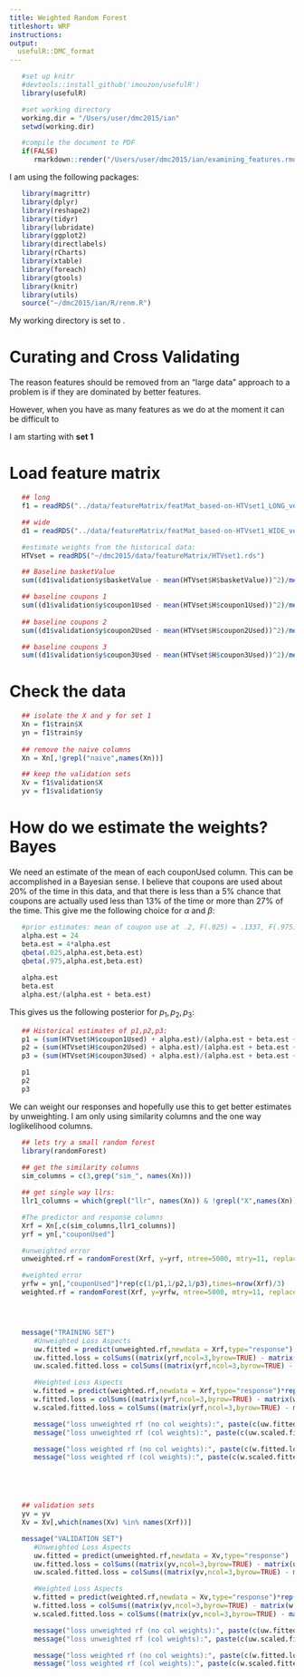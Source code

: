 ```yaml
---
title: Weighted Random Forest
titleshort: WRF
instructions: 
output:
  usefulR::DMC_format
---
```


<!--- # (R code (No Results in Document)) -->
```r
   #set up knitr
   #devtools::install_github('imouzon/usefulR')
   library(usefulR)

   #set working directory
   working.dir = "/Users/user/dmc2015/ian"
   setwd(working.dir)

   #compile the document to PDF
   if(FALSE) 
      rmarkdown::render("/Users/user/dmc2015/ian/examining_features.rmd")
```

I am using the following packages:
<!--- # (R code (No Results in Document))-->
```r
   library(magrittr)
   library(dplyr)
   library(reshape2)
   library(tidyr)
   library(lubridate)
   library(ggplot2)
   library(directlabels)
   library(rCharts)
   library(xtable)
   library(foreach)
   library(gtools)
   library(knitr)
   library(utils)
   source("~/dmc2015/ian/R/renm.R")
```
My working directory is set to \verb!~/dmc2015/ian/!.

# Curating and Cross Validating

The reason features should be removed from an "large data" approach to a problem
is if they are dominated by better features.

However, when you have as many features as we do at the moment it can be difficult to 

I am starting with **set 1**

# Load feature matrix
<!--- dgg: R code (No Results in Document) -->
```r
   ## long 
   f1 = readRDS("../data/featureMatrix/featMat_based-on-HTVset1_LONG_ver0.3.rds")

   ## wide
   d1 = readRDS("../data/featureMatrix/featMat_based-on-HTVset1_WIDE_ver0.3.rds")

   #estimate weights from the historical data:
   HTVset = readRDS("~/dmc2015/data/featureMatrix/HTVset1.rds")

   ## Baseline basketValue
   sum((d1$validation$y$basketValue - mean(HTVset$H$basketValue))^2)/mean(d1$validation$y$basketValue)^2

   ## baseline coupons 1
   sum((d1$validation$y$coupon1Used - mean(HTVset$H$coupon1Used))^2)/mean(d1$validation$y$coupon1Used)^2
   
   ## baseline coupons 2
   sum((d1$validation$y$coupon2Used - mean(HTVset$H$coupon2Used))^2)/mean(d1$validation$y$coupon2Used)^2

   ## baseline coupons 3
   sum((d1$validation$y$coupon3Used - mean(HTVset$H$coupon3Used))^2)/mean(d1$validation$y$coupon3Used)^2
```

# Check the data
<!--- chkh: R code (No Results in Document) -->
```r
   ## isolate the X and y for set 1
   Xn = f1$train$X
   yn = f1$train$y
   
   ## remove the naive columns
   Xn = Xn[,!grepl("naive",names(Xn))]

   ## keep the validation sets
   Xv = f1$validation$X
   yv = f1$validation$y
```

# How do we estimate the weights? Bayes
We need an estimate of the mean of each couponUsed column. This can be accomplished in a Bayesian sense.
I believe that coupons are used about 20\% of the time in this data, and that there is less than a 5\% chance
that coupons are actually used less than 13\% of the time or more than 27\% of the time.
This give me the following choice for $\alpha$ and $\beta$:
<!--- rf: R code (No Results in Document) -->
```r
   #prior estimates: mean of coupon use at .2, F(.025) = .1337, F(.975) = .2758
   alpha.est = 24
   beta.est = 4*alpha.est
   qbeta(.025,alpha.est,beta.est)
   qbeta(.975,alpha.est,beta.est)
   
   alpha.est
   beta.est
   alpha.est/(alpha.est + beta.est)
```
This gives us the following posterior for $p_1, p_2, p_3$:
<!--- : R code (No Results in Document) -->
```r
   ## Historical estimates of p1,p2,p3:
   p1 = (sum(HTVset$H$coupon1Used) + alpha.est)/(alpha.est + beta.est + nrow(HTVset$H))
   p2 = (sum(HTVset$H$coupon2Used) + alpha.est)/(alpha.est + beta.est + nrow(HTVset$H))
   p3 = (sum(HTVset$H$coupon3Used) + alpha.est)/(alpha.est + beta.est + nrow(HTVset$H))

   p1
   p2
   p3
```
We can weight our responses and hopefully use this to get better estimates by unweighting.
I am only using similarity columns and the one way loglikelihood columns.
<!--- : R code (No Results in Document) -->
```r
   ## lets try a small random forest
   library(randomForest)
   
   ## get the similarity columns
   sim_columns = c(3,grep("sim_", names(Xn)))

   ## get single way llrs:
   llr1_columns = which(grepl("llr", names(Xn)) & !grepl("X",names(Xn)))

   #The predictor and response columns
   Xrf = Xn[,c(sim_columns,llr1_columns)]
   yrf = yn[,"couponUsed"]

   #unweighted error
   unweighted.rf = randomForest(Xrf, y=yrf, ntree=5000, mtry=11, replace=TRUE, maxnodes = 100)

   #weighted error
   yrfw = yn[,"couponUsed"]*rep(c(1/p1,1/p2,1/p3),times=nrow(Xrf)/3)
   weighted.rf = randomForest(Xrf, y=yrfw, ntree=5000, mtry=11, replace=TRUE, maxnodes = 100)




   message("TRAINING SET")
      #Unweighted Loss Aspects
      uw.fitted = predict(unweighted.rf,newdata = Xrf,type="response")
      uw.fitted.loss = colSums((matrix(yrf,ncol=3,byrow=TRUE) - matrix(uw.fitted,ncol=3,byrow=TRUE))^2)
      uw.scaled.fitted.loss = colSums((matrix(yrf,ncol=3,byrow=TRUE) - matrix(uw.fitted,ncol=3,byrow=TRUE))^2)/colMeans((matrix(yrf,ncol=3,byrow=TRUE))^2)

      #Weighted Loss Aspects
      w.fitted = predict(weighted.rf,newdata = Xrf,type="response")*rep(c(p1,p2,p3),times=nrow(Xrf)/3)
      w.fitted.loss = colSums((matrix(yrf,ncol=3,byrow=TRUE) - matrix(w.fitted,ncol=3,byrow=TRUE))^2)
      w.scaled.fitted.loss = colSums((matrix(yrf,ncol=3,byrow=TRUE) - matrix(w.fitted,ncol=3,byrow=TRUE))^2)/colMeans((matrix(yrf,ncol=3,byrow=TRUE))^2)

      message("loss unweighted rf (no col weights):", paste(c(uw.fitted.loss, sum(uw.fitted.loss)) ,collapse=" | "))
      message("loss unweighted rf (col weights):", paste(c(uw.scaled.fitted.loss, sum(uw.scaled.fitted.loss)) ,collapse=" | "))

      message("loss weighted rf (no col weights):", paste(c(w.fitted.loss, sum(w.fitted.loss)) ,collapse=" | "))
      message("loss weighted rf (col weights):", paste(c(w.scaled.fitted.loss, sum(w.scaled.fitted.loss)) ,collapse=" | "))





   ## validation sets
   yv = yv
   Xv = Xv[,which(names(Xv) %in% names(Xrf))]

   message("VALIDATION SET")
      #Unweighted Loss Aspects
      uw.fitted = predict(unweighted.rf,newdata = Xv,type="response")
      uw.fitted.loss = colSums((matrix(yv,ncol=3,byrow=TRUE) - matrix(uw.fitted,ncol=3,byrow=TRUE))^2)
      uw.scaled.fitted.loss = colSums((matrix(yv,ncol=3,byrow=TRUE) - matrix(unweight.fit,ncol=3,byrow=TRUE))^2)/colMeans((matrix(yv,ncol=3,byrow=TRUE))^2)

      #Weighted Loss Aspects
      w.fitted = predict(weighted.rf,newdata = Xv,type="response")*rep(c(p1,p2,p3),times=nrow(Xv)/3)
      w.fitted.loss = colSums((matrix(yv,ncol=3,byrow=TRUE) - matrix(w.fitted,ncol=3,byrow=TRUE))^2)
      w.scaled.fitted.loss = colSums((matrix(yv,ncol=3,byrow=TRUE) - matrix(unweight.fit,ncol=3,byrow=TRUE))^2)/colMeans((matrix(yv,ncol=3,byrow=TRUE))^2)

      message("loss unweighted rf (no col weights):", paste(c(uw.fitted.loss, sum(uw.fitted.loss)) ,collapse=" | "))
      message("loss unweighted rf (col weights):", paste(c(uw.scaled.fitted.loss, sum(uw.scaled.fitted.loss)) ,collapse=" | "))

      message("loss weighted rf (no col weights):", paste(c(w.fitted.loss, sum(w.fitted.loss)) ,collapse=" | "))
      message("loss weighted rf (col weights):", paste(c(w.scaled.fitted.loss, sum(w.scaled.fitted.loss)) ,collapse=" | "))
```
